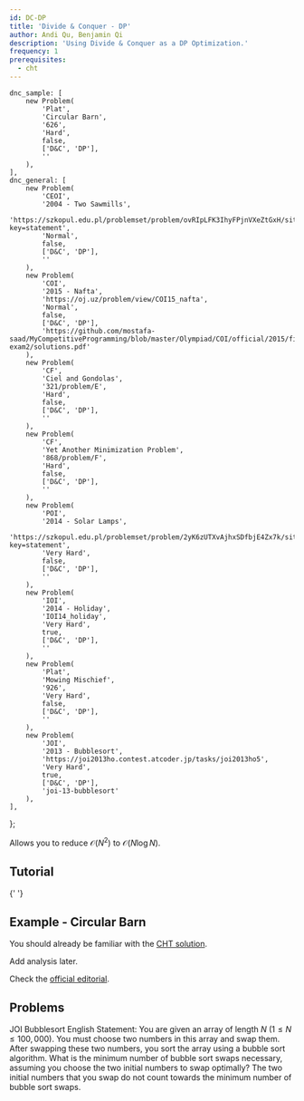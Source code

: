 ```yaml
---
id: DC-DP
title: 'Divide & Conquer - DP'
author: Andi Qu, Benjamin Qi
description: 'Using Divide & Conquer as a DP Optimization.'
frequency: 1
prerequisites:
  - cht
---
```


	dnc_sample: [
		new Problem(
			'Plat',
			'Circular Barn',
			'626',
			'Hard',
			false,
			['D&C', 'DP'],
			''
		),
	],
	dnc_general: [
		new Problem(
			'CEOI',
			'2004 - Two Sawmills',
			'https://szkopul.edu.pl/problemset/problem/ovRIpLFK3IhyFPjnVXeZtGxH/site/?key=statement',
			'Normal',
			false,
			['D&C', 'DP'],
			''
		),
		new Problem(
			'COI',
			'2015 - Nafta',
			'https://oj.uz/problem/view/COI15_nafta',
			'Normal',
			false,
			['D&C', 'DP'],
			'https://github.com/mostafa-saad/MyCompetitiveProgramming/blob/master/Olympiad/COI/official/2015/final-exam2/solutions.pdf'
		),
		new Problem(
			'CF',
			'Ciel and Gondolas',
			'321/problem/E',
			'Hard',
			false,
			['D&C', 'DP'],
			''
		),
		new Problem(
			'CF',
			'Yet Another Minimization Problem',
			'868/problem/F',
			'Hard',
			false,
			['D&C', 'DP'],
			''
		),
		new Problem(
			'POI',
			'2014 - Solar Lamps',
			'https://szkopul.edu.pl/problemset/problem/2yK6zUTXvAjhxSDfbjE4Zx7k/site/?key=statement',
			'Very Hard',
			false,
			['D&C', 'DP'],
			''
		),
		new Problem(
			'IOI',
			'2014 - Holiday',
			'IOI14_holiday',
			'Very Hard',
			true,
			['D&C', 'DP'],
			''
		),
		new Problem(
			'Plat',
			'Mowing Mischief',
			'926',
			'Very Hard',
			false,
			['D&C', 'DP'],
			''
		),
		new Problem(
			'JOI',
			'2013 - Bubblesort',
			'https://joi2013ho.contest.atcoder.jp/tasks/joi2013ho5',
			'Very Hard',
			true,
			['D&C', 'DP'],
			'joi-13-bubblesort'
		),
	],
};

Allows you to reduce $\mathcal{O}(N^2)$ to $\mathcal{O}(N\log N)$.

## Tutorial

<Resources>
	<Resource
		source="cp-algo"
		title="Divide and Conquer DP"
		url="dynamic_programming/divide-and-conquer-dp.html"
	></Resource>
	<Resource
		source="Jeffrey Xiao"
		title="Divide and Conquer Optimization"
		url="https://jeffreyxiao.me/blog/divide-and-conquer-optimization"
	></Resource>
	<Resource source="GCP" title="15.4.2 - Divide & Conquer Optimization">
		{' '}
	</Resource>
</Resources>

## Example - Circular Barn

<FocusProblem problem={problems.dnc_sample[0]} />

You should already be familiar with the [CHT solution](/plat/cht#problems).

<IncompleteSection>

Add analysis later.

</IncompleteSection>

Check the [official editorial](http://www.usaco.org/current/data/sol_cbarn_platinum_feb16.html).

## Problems

<Problems problems={problems.dnc_general} />

JOI Bubblesort English Statement: You are given an array of length $N$ $(1 \le N \le 100,000)$. You must choose two numbers in this array and swap them. After swapping these two numbers, you sort the array using a bubble sort algorithm. What is the minimum number of bubble sort swaps necessary, assuming you choose the two initial numbers to swap optimally? The two initial numbers that you swap do not count towards the minimum number of bubble sort swaps.

<!-- <Info title="Pro Tip">

There are [plenty](https://github.com/bqi343/USACO/blob/master/Contests/USACO%20Links/Division-Specific/Platinum.md) of Platinum DP problems that are not covered by this guide. We recommend that you work through these on your own.

</Info> -->
